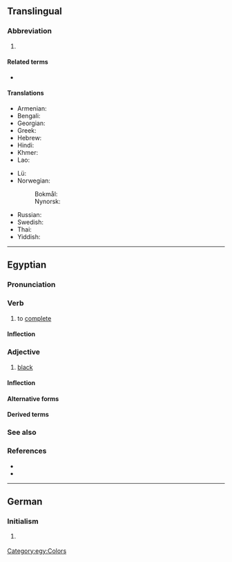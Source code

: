{{also|.km|KM}}
{{character info/new|㎞}}
==Translingual==

===Abbreviation===
{{rfc-header|Abbreviation}}
{{head|mul|abbreviation}}

# {{SI-unit-abb2|kilo|meter|metre|[[length]]}}

====Related terms====
* {{l|mul|kms}}

====Translations====
{{trans-top|kilometer}}
* Armenian: {{t|hy|կմ}}
* Bengali: {{t-needed|bn}}
* Georgian: {{t|ka|კმ}}
* Greek: {{t|el|χλμ.}}
* Hebrew: {{t|he|ק”מ|sc=Hebr}}
* Hindi: {{t|hi|सहस्रमान|tr=sahasramān|sc=Deva}}
* Khmer: {{t|km|គ.ម|tr=km|sc=Khmr}}
* Lao: {{t|lo|ກມ|sc=Laoo}}
{{trans-mid}}
* Lü: {{t|khb|ᦜᧅ|tr=la᷄k|sc=Talu}}
* Norwegian:
*: Bokmål: {{t+|nb|km}}
*: Nynorsk: {{t|nn|km}}
* Russian: {{t+|ru|км}}
* Swedish: {{t+|sv|km}}
* Thai: {{t+|th|กม.|tr=km.}}
* Yiddish: {{t-needed|yi}}
{{trans-bottom}}

----

==Egyptian==

===Pronunciation===
{{egy-IPA-E}}

===Verb===
{{egy-verb|2-lit|head=<hiero>km-m</hiero>}}

# {{lb|egy|transitive}} to [[complete]]

====Inflection====
{{egy-conj-2-lit|km|kmm}}

===Adjective===
{{egy-adj|head=<hiero>km-m-D3</hiero>}}

# [[black]]

====Inflection====
{{egy-decl-adj|km}}

====Alternative forms====
{{egy-hieroforms
|<hiero>km:Y1</hiero>|read1=km
|<hiero>km</hiero>|read2=km}}

====Derived terms====
{{der2|lang=egy
|{{l|egy|kmt||[[Egypt]]}}
|{{l|egy|kmt}}<sup>?</sup> (“a type of jar”)
|{{l|egy|kmt||the [[Egyptian]]s}}
|{{l|egy|km wr||[[w:Great Bitter Lake|the Bitter Lakes]]}}
|{{l|egy|m km n ꜣt}}}}

===See also===
{{table:colors/egy}}

===References===
* {{R:egy:Faulkner}}
* {{R:egy:Allen|316}}

[[Category:egy:Colors]]

----

==German==

===Initialism===
{{rfc-header|Initialism}}
{{de-initialism}}

# {{initialism of|Kilometer|lang=de}} {{gloss|''American:'' kilometer, ''British:'' kilometre}}